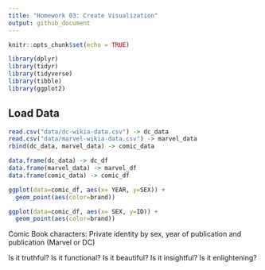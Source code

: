 ```yaml
---
title: "Homework 03: Create Visualization"
output: github_document
---
```


```r
knitr::opts_chunk$set(echo = TRUE)
```

```r
library(dplyr)
library(tidyr)
library(tidyverse)
library(tibble)
library(ggplot2)
```



## Load Data


```r
read.csv("data/dc-wikia-data.csv") -> dc_data
read.csv("data/marvel-wikia-data.csv") -> marvel_data
rbind(dc_data, marvel_data) -> comic_data

data.frame(dc_data) -> dc_df
data.frame(marvel_data) -> marvel_df
data.frame(comic_data) -> comic_df
```

```r

ggplot(data=comic_df, aes(x= YEAR, y=SEX)) +
  geom_point(aes(color=brand))
```

```r
ggplot(data=comic_df, aes(x= SEX, y=ID)) +
  geom_point(aes(color=brand))
```

Comic Book characters: Private identity by sex, year of publication and publication (Marvel or DC)

Is it truthful?
Is it functional?
Is it beautiful?
Is it insightful?
Is it enlightening?


